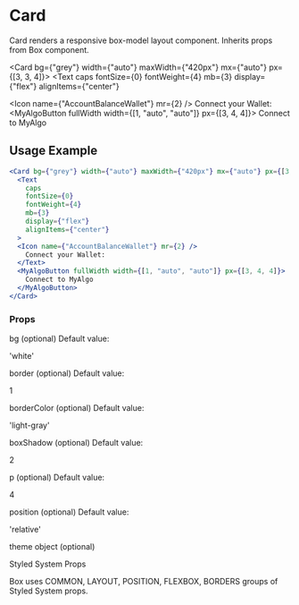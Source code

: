 # Card

Card renders a responsive box-model layout component. Inherits props from Box component.


<Card bg={"grey"} width={"auto"} maxWidth={"420px"} mx={"auto"} px={[3, 3, 4]}>
  <Text
    caps
    fontSize={0}
    fontWeight={4}
    mb={3}
    display={"flex"}
    alignItems={"center"}
  >
  <Icon name={"AccountBalanceWallet"} mr={2} />
    Connect your Wallet:
  </Text>
  <MyAlgoButton fullWidth width={[1, "auto", "auto"]} px={[3, 4, 4]}>
    Connect to MyAlgo
  </MyAlgoButton>
</Card>

## Usage Example

```jsx
<Card bg={"grey"} width={"auto"} maxWidth={"420px"} mx={"auto"} px={[3, 3, 4]}>
  <Text
    caps
    fontSize={0}
    fontWeight={4}
    mb={3}
    display={"flex"}
    alignItems={"center"}
  >
  <Icon name={"AccountBalanceWallet"} mr={2} />
    Connect your Wallet:
  </Text>
  <MyAlgoButton fullWidth width={[1, "auto", "auto"]} px={[3, 4, 4]}>
    Connect to MyAlgo
  </MyAlgoButton>
</Card>
```

### Props

bg
(optional)
Default value:

'white'

border
(optional)
Default value:

1

borderColor
(optional)
Default value:

'light-gray'

boxShadow
(optional)
Default value:

2

p
(optional)
Default value:

4

position
(optional)
Default value:

'relative'

theme
object
(optional)

Styled System Props

Box uses COMMON, LAYOUT, POSITION, FLEXBOX, BORDERS groups of Styled System props.